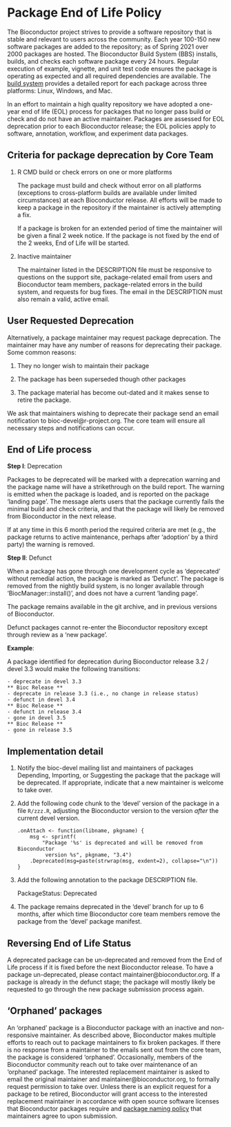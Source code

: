 # Package End of Life Policy

The Bioconductor project strives to provide a software repository that is
stable and relevant to users across the community. Each year 100-150 new
software packages are added to the repository; as of Spring 2021 over 2000
packages are hosted. The Bioconductor Build System (BBS) installs, builds, and
checks each software package every 24 hours. Regular execution of example,
vignette, and unit test code ensures the package is operating as expected and
all required dependencies are available. The
[build system](http://www.bioconductor.org/checkResults/devel/bioc-LATEST/)
provides a detailed report for each package across three platforms: Linux,
Windows, and Mac.

In an effort to maintain a high quality repository we have adopted a
one-year end of life (EOL) process for packages that no longer pass
build or check and do not have an active maintainer. Packages are
assessed for EOL deprecation prior to each Bioconductor release; the
EOL policies apply to software, annotation, workflow, and experiment data
packages.

## Criteria for package deprecation by Core Team

1. R CMD build or check errors on one or more platforms

   The package must build and check without error on all platforms
   (exceptions to cross-platform builds are available under limited
   circumstances) at each Bioconductor release. All efforts will be
   made to keep a package in the repository if the maintainer is
   actively attempting a fix.

   If a package is broken for an extended period of time the maintainer will
   be given a final 2 week notice. If the package is not fixed by the end
   of the 2 weeks, End of Life will be started.

2. Inactive maintainer

   The maintainer listed in the DESCRIPTION file must be responsive to
   questions on the support site, package-related email from users and
   Bioconductor team members, package-related errors in the build
   system, and requests for bug fixes. The email in the DESCRIPTION must also
   remain a valid, active email.


## User Requested Deprecation

Alternatively, a package maintainer may request package deprecation. The
maintainer may have any number of reasons for deprecating their package. Some
common reasons:

1. They no longer wish to maintain their package

2. The package has been superseded though other packages

3. The package material has become out-dated and it makes sense to retire the
package.

We ask that maintainers wishing to deprecate their package send an email
notification to bioc-devel@r-project.org.  The core team will ensure all
necessary steps and notifications can occur.


## End of Life process

**Step I**: Deprecation

Packages to be deprecated will be marked with a deprecation warning and the
package name will have a strikethrough on the build report. The warning is
emitted when the package is loaded, and is reported on the package 'landing
page'. The message alerts users that the package currently fails the minimal
build and check criteria, and that the package will likely be removed from
Bioconductor in the next release.

If at any time in this 6 month period the required criteria are met (e.g., the
package returns to active maintenance, perhaps after 'adoption' by a third
party) the warning is removed.

**Step II**: Defunct

When a package has gone through one development cycle as 'deprecated' without
remedial action, the package is marked as 'Defunct'. The package is removed
from the nightly build system, is no longer available through
'BiocManager::install()', and does not have a current 'landing page'.

The package remains available in the git archive, and in previous
versions of Bioconductor.

Defunct packages cannot re-enter the Bioconductor repository except through
review as a 'new package'.

**Example**:

A package identified for deprecation during Bioconductor release 3.2 /
devel 3.3 would make the following transitions:

    - deprecate in devel 3.3
    ** Bioc Release **
    - deprecate in release 3.3 (i.e., no change in release status)
    - defunct in devel 3.4
    ** Bioc Release **
    - defunct in release 3.4
    - gone in devel 3.5
    ** Bioc Release **
    - gone in release 3.5


## Implementation detail

1. Notify the bioc-devel mailing list and maintainers of packages
   Depending, Importing, or Suggesting the package that the package
   will be deprecated. If appropriate, indicate that a new maintainer
   is welcome to take over.

2. Add the following code chunk to the 'devel' version of the package
   in a file `R/zzz.R`, adjusting the Bioconductor version to the
   version _after_ the current devel version.

       .onAttach <- function(libname, pkgname) {
           msg <- sprintf(
               "Package '%s' is deprecated and will be removed from Bioconductor
                version %s", pkgname, "3.4")
           .Deprecated(msg=paste(strwrap(msg, exdent=2), collapse="\n"))
       }

3. Add the following annotation to the package DESCRIPTION file.

      PackageStatus: Deprecated

4. The package remains deprecated in the 'devel' branch for up to 6
   months, after which time Bioconductor core
   team members remove the package from the 'devel' package manifest.


## Reversing End of Life Status

A deprecated package can be un-deprecated and removed from the End of Life
process if it is fixed before the next Bioconductor release. To have a
package un-deprecated, please contact maintainer@bioconductor.org. If a package
is already in the defunct stage; the package will mostly likely be requested to
go through the new package submission process again.

## 'Orphaned' packages

An 'orphaned' package is a Bioconductor package with an inactive and
non-responsive maintainer.  As described above, Bioconductor makes multiple
efforts to reach out to package maintainers to fix broken packages. If there is
no response from a maintainer to the emails sent out from the core team, the
package is considered 'orphaned'. Occasionally, members of the Bioconductor
community reach out to take over maintenance of an 'orphaned' package. The
interested replacement maintainer is asked to email the original maintainer and
maintainer@bioconductor.org, to formally request permission to take over. Unless
there is an explicit request for a package to be retired, Bioconductor will
grant access to the interested replacement maintainer in accordance with open
source software licenses that Bioconductor packages require and [package naming
policy][] that maintainers agree to upon submission.

[package naming policy]: https://bioconductor.org/developers/package-submission/#naming
